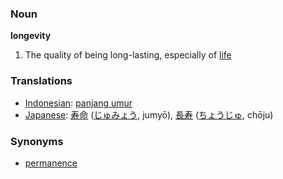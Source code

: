 === Noun ===
'''longevity'''

# The quality of being long-lasting, especially of [[life]]

=== Translations ===
*[[Indonesian]]: [[panjang umur]]
*[[Japanese]]: [[寿命]] ([[じゅみょう]], jumyō), [[長寿]] ([[ちょうじゅ]], chōju)

=== Synonyms ===
*[[permanence]]